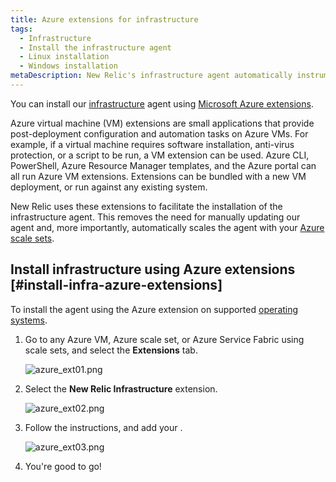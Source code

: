 ```yaml
---
title: Azure extensions for infrastructure
tags:
  - Infrastructure
  - Install the infrastructure agent
  - Linux installation
  - Windows installation
metaDescription: New Relic's infrastructure agent automatically instruments Docker to collect container metrics and metadata.
---
```





You can install our [infrastructure](/docs/welcome-new-relic-infrastructure) agent using [Microsoft Azure extensions](https://docs.microsoft.com/en-us/azure/virtual-machines/extensions/overview).

<CollapserGroup>
  <Collapser
    id="what-is-extension"
    title="What is an Azure extension?"
  >
    Azure virtual machine (VM) extensions are small applications that provide post-deployment configuration and automation tasks on Azure VMs. For example, if a virtual machine requires software installation, anti-virus protection, or a script to be run, a VM extension can be used. Azure CLI, PowerShell, Azure Resource Manager templates, and the Azure portal can all run Azure VM extensions. Extensions can be bundled with a new VM deployment, or run against any existing system.
  </Collapser>
</CollapserGroup>

New Relic uses these extensions to facilitate the installation of the infrastructure agent. This removes the need for manually updating our agent and, more importantly, automatically scales the agent with your [Azure scale sets](https://docs.microsoft.com/en-us/azure/virtual-machine-scale-sets/overview).

## Install infrastructure using Azure extensions [#install-infra-azure-extensions]

To install the agent using the Azure extension on supported [operating systems](https://docs.newrelic.com/docs/infrastructure/install-infrastructure-agent/get-started/requirements-infrastructure-agent/).

1. Go to any Azure VM, Azure scale set, or Azure Service Fabric using scale sets, and select the **Extensions** tab.

   <img
     title="azure_ext01.png"
     alt="azure_ext01.png"
     src={infrastructureAzureExtensionsTab}
   />
2. Select the **New Relic Infrastructure** extension.

   <img
     title="azure_ext02.png"
     alt="azure_ext02.png"
     src={infrastructureAzureNrInfrastructureExtension}
   />
3. Follow the instructions, and add your <InlinePopover type="licenseKey" />.

   <img
     title="azure_ext03.png"
     alt="azure_ext03.png"
     src={infrastructureAzureNrLicenseKey}
   />
4. You're good to go!

<InstallFeedback />
